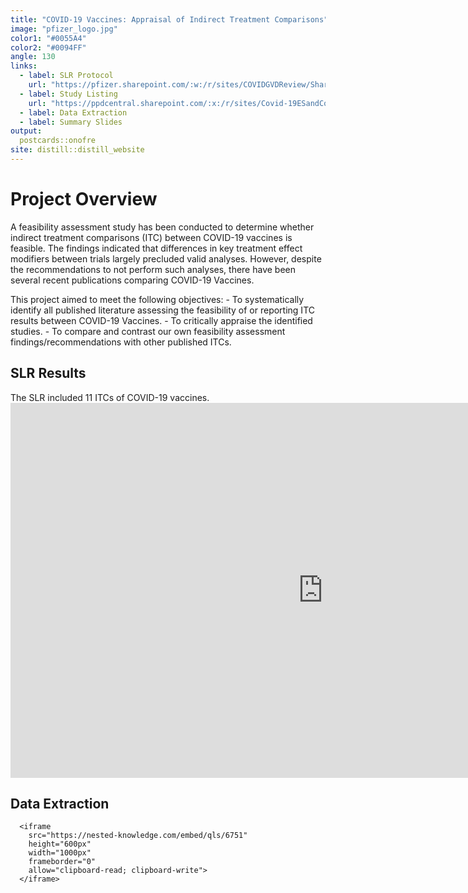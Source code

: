 ```yaml
---
title: "COVID-19 Vaccines: Appraisal of Indirect Treatment Comparisons"
image: "pfizer_logo.jpg"
color1: "#0055A4"
color2: "#0094FF"
angle: 130
links:
  - label: SLR Protocol
    url: "https://pfizer.sharepoint.com/:w:/r/sites/COVIDGVDReview/Shared Documents/General/Vaccine SLR of ITCs and QA/SLR protocol/EVG-39296_COVID-19 Vaccine ITC Appraisal_SLR Protocol_11October2023_v2.0_FINAL.docx?d=wf785c1217ed0410b84b411ef3f26c2dd&csf=1&web=1&e=0tn5ZS"
  - label: Study Listing
    url: "https://ppdcentral.sharepoint.com/:x:/r/sites/Covid-19ESandCommsActivitiesinternal-COVIDvaccinesNMA/Shared%20Documents/EVG-39296%20COVID%20Vx%20ITC%20Appraisal/05%20-%20Searches%20and%20Screening/c%20-%20Study%20Listing/A%20-%20Sent%20to%20Client/EVG-39296_COVID-19%20Vx%20ITC%20Appraisal_Study%20Listing_20Oct2023_v1.0.xlsx?d=w1dccdd2606eb4d29b376e38994ba546d&csf=1&web=1&e=HEvwYP"
  - label: Data Extraction
  - label: Summary Slides
output:
  postcards::onofre
site: distill::distill_website
---
```

# Project Overview
A feasibility assessment study has been conducted to determine whether indirect treatment comparisons (ITC) between COVID-19 vaccines is feasible. The findings indicated that differences in key treatment effect modifiers between trials largely precluded valid analyses. However, despite the recommendations to not perform such analyses, there have been several recent publications comparing COVID-19 Vaccines.

This project aimed to meet the following objectives:
 - To systematically identify all published literature assessing the feasibility of or reporting ITC results between COVID-19 Vaccines.
 - To critically appraise the identified studies.
 - To compare and contrast our own feasibility assessment findings/recommendations with other published ITCs.

## SLR Results
The SLR included 11 ITCs of COVID-19 vaccines. 
      <iframe 
        src="https://nested-knowledge.com/embed/prisma/6751" 
        height="600px" 
        width="1000px" 
        frameborder="0"
        allow="clipboard-read; clipboard-write">
      </iframe>

## Data Extraction
      <iframe 
        src="https://nested-knowledge.com/embed/qls/6751" 
        height="600px" 
        width="1000px" 
        frameborder="0"
        allow="clipboard-read; clipboard-write">
      </iframe>
    

    
